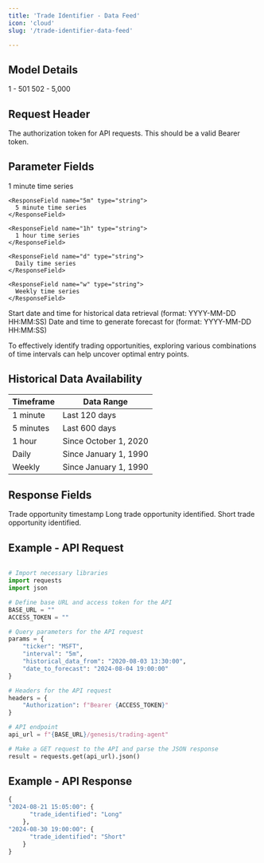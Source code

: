 ```yaml
---
title: 'Trade Identifier - Data Feed'
icon: 'cloud'
slug: '/trade-identifier-data-feed'

---
```


## Model Details 


<CardGroup cols={2}>
  <Card title="Mandatory Time Periods">
    1 - 501
  </Card>
  <Card title="Optional Time Periods">
    502 - 5,000
  </Card>

</CardGroup>

## Request Header 


<ParamField header="Authorization" type="string" required>
  The authorization token for API requests. This should be a valid Bearer token.
   </ParamField>

## Parameter Fields 

<ParamField body="ticker" type="string" required>
</ParamField>



<ParamField body="interval" type="string" required>

<Expandable title="Options">
    <ResponseField name="1m" type="string">
      1 minute time series
    </ResponseField>

    <ResponseField name="5m" type="string">
      5 minute time series
    </ResponseField>

    <ResponseField name="1h" type="string">
      1 hour time series
    </ResponseField>

    <ResponseField name="d" type="string">
      Daily time series
    </ResponseField>

    <ResponseField name="w" type="string">
      Weekly time series
    </ResponseField>

  </Expandable>
</ParamField>



<ParamField body="historical_data_from" type="string" required>
<Expandable title="Format">
    <ResponseField name="date_from" type="string">
      Start date and time for historical data retrieval (format: YYYY-MM-DD HH:MM:SS)
    </ResponseField>

  </Expandable>
</ParamField>



<ParamField body="date_to_forecast" type="string" required>
<Expandable title="Format">
    <ResponseField name="date_to" type="string">
      Date and time to generate forecast for (format: YYYY-MM-DD HH:MM:SS)
    </ResponseField>

  </Expandable>
</ParamField>


<Tip>To effectively identify trading opportunities, exploring various combinations of time intervals can help uncover optimal entry points.</Tip>

## Historical Data Availability



| Timeframe | Data Range                           |
| -------- | ------------------------------------- |
| 1 minute     | Last 120 days                  |
| 5 minutes      | Last 600 days                     |
| 1 hour   | Since October 1, 2020 |
| Daily   | Since January 1, 1990 |
| Weekly   | Since January 1, 1990 |


## Response Fields

<ResponseField name="datetime" type="string">
  Trade opportunity timestamp 
</ResponseField>

<ResponseField name="trade_identified" type="string">
  <Expandable title="Options">
    <ResponseField name="Long" type="string">
      Long trade opportunity identified.
    </ResponseField>
    <ResponseField name="Short" type="string">
      Short trade opportunity identified.
    </ResponseField>
  </Expandable>   

</ResponseField>

## Example - API Request

```python

# Import necessary libraries
import requests  
import json  

# Define base URL and access token for the API
BASE_URL = ""  
ACCESS_TOKEN = ""  

# Query parameters for the API request
params = {
    "ticker": "MSFT",
    "interval": "5m",
    "historical_data_from": "2020-08-03 13:30:00",
    "date_to_forecast": "2024-08-04 19:00:00"
}

# Headers for the API request
headers = {
    "Authorization": f"Bearer {ACCESS_TOKEN}"
}

# API endpoint
api_url = f"{BASE_URL}/genesis/trading-agent"

# Make a GET request to the API and parse the JSON response
result = requests.get(api_url).json()
```



## Example - API Response

```python
{
"2024-08-21 15:05:00": {
      "trade_identified": "Long"
    },
"2024-08-30 19:00:00": {
      "trade_identified": "Short"
    }
}
```